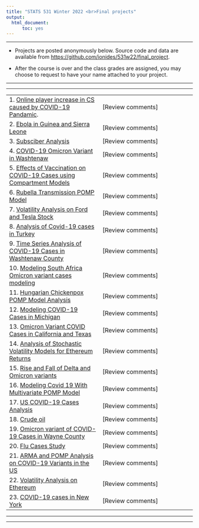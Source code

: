 ```yaml
---
title: "STATS 531 Winter 2022 <br>Final projects"
output:
  html_document:
      toc: yes
---
```


---------

* Projects are posted anonymously below. Source code and data are available from [https://github.com/ionides/531w22/final_project](https://github.com/ionides/531w22/tree/master/final_project).

* After the course is over and the class grades are assigned, you may choose to request to have your name attached to your project.

-----------

----------

| | |
|:----|:----|
| 1. [Online player increase in CS caused by COVID-19 Pandamic](https://ionides.github.io/531w22/final_project/project01/blinded.html). <br> | [Review comments]|
| 2. [Ebola in Guinea and Sierra Leone](https://ionides.github.io/531w22/final_project/project02/blinded.html) | [Review comments] |
| 3. [Subsciber Analysis](https://ionides.github.io/531w22/final_project/project03/blinded.html) | [Review comments] |
| 4. [COVID-19 Omicron Variant in Washtenaw](https://ionides.github.io/531w22/final_project/project04/blinded.html) | [Review comments] |
| 5. [Effects of Vaccination on COVID-19 Cases using Compartment Models](https://ionides.github.io/531w22/final_project/project05/blinded.html) | [Review comments] |
| 6. [Rubella Transmission POMP Model](https://ionides.github.io/531w22/final_project/project06/blinded.html) | [Review comments]| 
| 7. [Volatility Analysis on Ford and Tesla Stock](https://ionides.github.io/531w22/final_project/project07/blinded.html) | [Review comments] |
| 8. [Analysis of Covid-19 cases in Turkey](https://ionides.github.io/531w22/final_project/project08/blinded.html) | [Review comments] |
| 9. [Time Series Analysis of COVID-19 Cases in Washtenaw County](https://ionides.github.io/531w22/final_project/project09/final_proj_531.html) | [Review comments] |
| 10. [Modeling South Africa Omicron variant cases modeling](https://ionides.github.io/531w22/final_project/project10/blinded.html) | [Review comments] |
| 11. [Hungarian Chickenpox POMP Model Analysis](https://ionides.github.io/531w22/final_project/project11/blinded.html) | [Review comments] |
| 12. [Modeling COVID-19 Cases in Michigan](https://ionides.github.io/531w22/final_project/project12/blinded.html) | [Review comments] |
| 13. [Omicron Variant COVID Cases in California and Texas](https://ionides.github.io/531w22/final_project/project13/blinded.html) | [Review comments] |
| 14. [Analysis of Stochastic Volatility Models for Ethereum Returns](https://ionides.github.io/531w22/final_project/project14/Blinded.html) | [Review comments] |
| 15. [Rise and Fall of Delta and Omicron variants](https://ionides.github.io/531w22/final_project/project15/blinded.html) | [Review comments] |
| 16. [Modeling Covid 19 With Multivariate POMP Model](https://ionides.github.io/531w22/final_project/project16/blinded.html) | [Review comments] |
| 17. [US COVID-19 Cases Analysis](https://ionides.github.io/531w22/final_project/project17/blinded.html) | [Review comments] |
| 18. [Crude oil](https://ionides.github.io/531w22/final_project/project18/blinded.html) | [Review comments] |
| 19. [Omicron variant of COVID-19 Cases in Wayne County](https://ionides.github.io/531w22/final_project/project19/blinded.html) | [Review comments]|
| 20. [Flu Cases Study](https://ionides.github.io/531w22/final_project/project20/blinded.html) | [Review comments] |
| 21. [ARMA and POMP Analysis on COVID-19 Variants in the US](https://ionides.github.io/531w22/final_project/project21/blinded.html) | [Review comments]|
| 22. [Volatility Analysis on Ethereum](https://ionides.github.io/531w22/final_project/project22/blinded.html) | [Review comments]|
| 23. [COVID-19 cases in New York](https://ionides.github.io/531w22/final_project/project23/blinded.html) | [Review comments]|

----------

-----------
